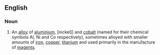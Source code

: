==English==

===Noun===
{{en-noun}}
{{wikipedia}}

#An [[alloy]] of [[aluminium]], [nickel]] and [[cobalt]] (named for their chemical symbols Al, Ni and Co respectively), sometimes alloyed with smaller amounts of [[iron]], [[copper]], [[titanium]] and used primarily in the manufacture of [[magent]]s.